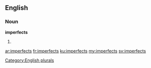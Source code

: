 ==English==

===Noun===
'''imperfects'''

# {{plural of|[[imperfect]]}}

[[Category:English plurals]]

[[ar:imperfects]]
[[fr:imperfects]]
[[ku:imperfects]]
[[my:imperfects]]
[[sv:imperfects]]